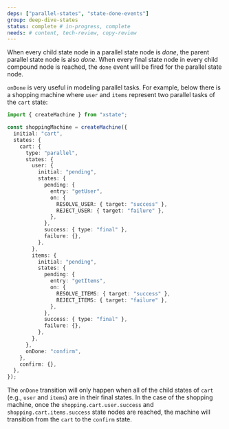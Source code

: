 ```yaml
---
deps: ["parallel-states", "state-done-events"]
group: deep-dive-states
status: complete # in-progress, complete
needs: # content, tech-review, copy-review
---
```


When every child state node in a parallel state node is _done_, the parent parallel state node is also _done_. When every final state node in every child compound node is reached, the `done` event will be fired for the parallel state node.

`onDone` is very useful in modeling parallel tasks. For example, below there is a shopping machine where `user` and `items` represent two parallel tasks of the `cart` state:

```ts twoslash
import { createMachine } from "xstate";

const shoppingMachine = createMachine({
  initial: "cart",
  states: {
    cart: {
      type: "parallel",
      states: {
        user: {
          initial: "pending",
          states: {
            pending: {
              entry: "getUser",
              on: {
                RESOLVE_USER: { target: "success" },
                REJECT_USER: { target: "failure" },
              },
            },
            success: { type: "final" },
            failure: {},
          },
        },
        items: {
          initial: "pending",
          states: {
            pending: {
              entry: "getItems",
              on: {
                RESOLVE_ITEMS: { target: "success" },
                REJECT_ITEMS: { target: "failure" },
              },
            },
            success: { type: "final" },
            failure: {},
          },
        },
      },
      onDone: "confirm",
    },
    confirm: {},
  },
});
```

The `onDone` transition will only happen when all of the child states of `cart` (e.g., `user` and `items`) are in their final states. In the case of the shopping machine, once the `shopping.cart.user.success` and `shopping.cart.items.success` state nodes are reached, the machine will transition from the `cart` to the `confirm` state.
